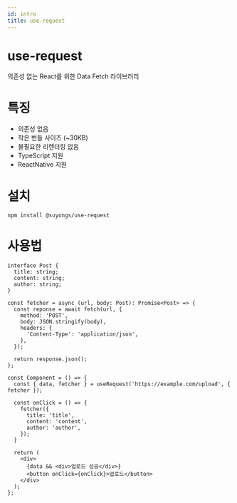 ```yaml
---
id: intro
title: use-request
---
```


# use-request
의존성 없는 React를 위한 Data Fetch 라이브러리

# 특징
* 의존성 없음
* 작은 번들 사이즈 (~30KB)
* 불필요한 리렌더링 없음
* TypeScript 지원
* ReactNative 지원

# 설치
```bash npm2yarn
npm install @suyongs/use-request
```

# 사용법
```tsx
interface Post {
  title: string;
  content: string;
  author: string;
}

const fetcher = async (url, body: Post): Promise<Post> => {
  const reponse = await fetch(url, {
    method: 'POST',
    body: JSON.stringify(body),
    headers: {
      'Content-Type': 'application/json',
    },
  });

  return response.json();
};

const Component = () => {
  const { data, fetcher } = useRequest('https://example.com/upload', { fetcher });

  const onClick = () => {
    fetcher({
      title: 'title',
      content: 'content',
      author: 'author',
    });
  }

  return (
    <div>
      {data && <div>업로드 성공</div>}
      <button onClick={onClick}>업로드</button>
    </div>
  );
};
```
